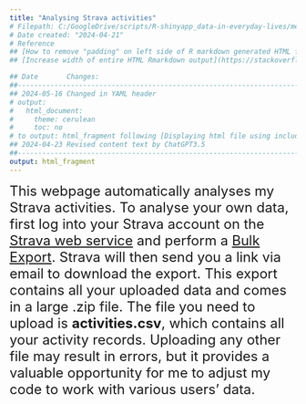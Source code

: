 ```yaml
---
title: "Analysing Strava activities"
# Filepath: C:/GoogleDrive/scripts/R-shinyapp_data-in-everyday-lives/menuItem-Fitness.Rmd
# Date created: "2024-04-21"
# Reference 
## [How to remove "padding" on left side of R markdown generated HTML file](https://stackoverflow.com/questions/57175174/how-to-remove-padding-on-left-side-of-r-markdown-generated-html-file)
## [Increase width of entire HTML Rmarkdown output](https://stackoverflow.com/questions/34906002/increase-width-of-entire-html-rmarkdown-output)

## Date       Changes:
##------------------------------------------------------------------------------------------------------------------
## 2024-05-16 Changed in YAML header 
# output: 
#   html_document:
#     theme: cerulean
#     toc: no
# to output: html_fragment following [Displaying html file using includeHTML in shiny is not working with renderUI()](https://stackoverflow.com/questions/56064805/displaying-html-file-using-includehtml-in-shiny-is-not-working-with-renderui)
## 2024-04-23 Revised content text by ChatGPT3.5
##------------------------------------------------------------------------------------------------------------------
output: html_fragment
---
```

<style>
.main-container {
    max-width: 1800px;
    margin-left: auto;
    margin-right: auto;
}
</style>

<font size="5">
This webpage automatically analyses my Strava activities. To analyse your own data, first log into your Strava account on the [Strava web service](https://www.strava.com/) and perform a [Bulk Export](https://support.strava.com/hc/en-us/articles/216918437-Exporting-your-Data-and-Bulk-Export#h_01GG58HC4F1BGQ9PQZZVANN6WF). Strava will then send you a link via email to download the export. This export contains all your uploaded data and comes in a large .zip file. The file you need to upload is **activities.csv**, which contains all your activity records. Uploading any other file may result in errors, but it provides a valuable opportunity for me to adjust my code to work with various users' data.
</font>